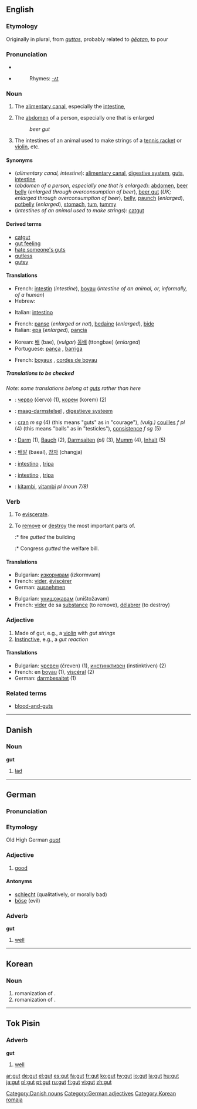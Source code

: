 {{see|GUT}}

==English==
{{see|guts}}

===Etymology===
Originally in plural, from {{OE.}} ''[[guttas]]'', probably related to ''[[geotan|ġēotan]]'', to pour

===Pronunciation===
*{{IPA|/gʌt/}}
*{{audio|En-us-inlandnorth-gut.ogg|Audio (US-Inland North)}}
*:Rhymes: [[Rhymes:English:-ʌt|-ʌt]]

===Noun===
{{en-noun}}

#The [[alimentary canal]], especially the [[intestine]], 
#{{informal}} The [[abdomen]] of a person, especially one that is enlarged
#:''beer gut''
#{{uncountable}} The intestines of an animal used to make strings of a [[tennis racket]] or [[violin]], etc.

====Synonyms====
*(''alimentary canal, intestine''): [[alimentary canal]], [[digestive system]], [[guts]], [[intestine]]
*(''abdomen of a person, especially one that is enlarged''): [[abdomen]], [[beer belly]] (''enlarged through overconsumption of beer''), [[beer gut]] (''UK; enlarged through overconsumption of beer''), [[belly]], [[paunch]] (''enlarged''), [[potbelly]] (''enlarged''), [[stomach]], [[tum]], [[tummy]]
*(''intestines of an animal used to make strings''): [[catgut]]

====Derived terms====
*[[catgut]]
*[[gut feeling]]
*[[hate someone's guts]]
*[[gutless]]
*[[gutsy]]

====Translations====
{{trans-top|alimentary canal}}
*French: [[intestin]] {{m}} (''intestine''), [[boyau]] {{m}} (''intestine of an animal, or, informally, of a human'')
*Hebrew: {{he-translation|מעי|me`í}} {{m}}
{{trans-mid}}
*Italian: [[intestino]] {{m}}
{{trans-bottom}}

{{trans-top|abdomen}}
*French: [[panse]] {{f}} (''enlarged or not''), [[bedaine]] {{f}} (''enlarged''), [[bide#French|bide]] {{m}}
*Italian: [[epa]] {{f}} (''enlarged''), [[pancia]] {{f}}
{{trans-mid}}
*Korean: [[배]] (bae), (''vulgar'') [[똥배]] (ttongbae) (''enlarged'')
*Portuguese: [[pança]] {{f}}, [[barriga]] {{f}}
{{trans-bottom}}

{{trans-top|intestines of an animal used to make strings of a tennis racket or violin, etc}}
*French: [[boyau]]x {{mpl}}, [[corde de boyau|cordes de boyau]] {{fpl}}
{{trans-mid}}
{{trans-bottom}}

=====Translations to be checked=====
{{checktrans}}
''Note: some translations belong at [[guts]] rather than here''
*{{ttbc|Bulgarian}}: [[черво]] (červo) {{n}} (1), [[корем]] (korem) {{m}} (2)
*{{ttbc|Dutch}}: [[maag-darmstelsel]] {{n}}, [[digestieve systeem]] {{n}}
*{{ttbc|French}}: [[cran]] ''m sg'' (4) (this means "guts" as in "courage"), ''(vulg.)'' [[couille]]s ''f pl'' (4) (this means "balls" as in "testicles"), [[consistence]] ''f sg'' (5)
*{{ttbc|German}}: [[Darm]] {{m}} (1), [[Bauch]] {{m}} (2), [[Darmsaiten]] ''(pl)'' {{f}} (3), [[Mumm]] {{m}} (4), [[Inhalt]] {{m}} (5)
*{{ttbc|Korean}}: [[배알]] (baeal), [[창자]] (changja)
*{{ttbc|Portuguese}}: [[intestino]] {{m}}, [[tripa]] {{f}}
*{{ttbc|Spanish}}: [[intestino]] {{m}}, [[tripa]] {{f}}
*{{ttbc|Swahili}}: [[kitambi]], [[vitambi]] ''pl (noun 7/8)''

===Verb===
{{en-verb|gut|t|ed}}

# {{transitive}} To [[eviscerate]].
# {{transitive}} To [[remove]] or [[destroy]] the most important parts of.
#:* fire ''gutted'' the building
#:* Congress ''gutted'' the welfare bill.

====Translations====
{{trans-top|To eviscerate}}
*Bulgarian: [[изкормвам]] (izkormvam)
*French: [[vider]], [[éviscérer]]
*German: [[ausnehmen]]
{{trans-mid}}
{{trans-bottom}}

{{trans-top|To remove or destroy the most important parts of}}
*Bulgarian:  [[унищожавам]] (uništožavam)
*French: [[vider]] de sa [[substance]] (to remove), [[délabrer]] (to destroy)
{{trans-mid}}
{{trans-bottom}}

===Adjective===
{{en-ad|gut}}

# Made of gut, e.g., a [[violin]] with ''gut strings''
# [[instinctive|Instinctive]], e.g., a ''gut reaction''

====Translations====
*Bulgarian: [[чревен]] (čreven) (1), [[инстинктивен]] (instinktiven) (2)
*French: en [[boyau]] (1), [[viscéral]] (2)
*German: [[darmbesaitet]] (1)

===Related terms===
*[[blood-and-guts]]


----

==Danish==

===Noun===
'''gut'''

# [[lad]]

[[Category:Danish nouns]]


----

==German==

===Pronunciation===
{{IPA|/gu:t/}}
===Etymology===
Old High German ''[[guot]]''
===Adjective===
{{de-adj|comparative=besser |superlative=besten }}

# [[good]]

====Antonyms====
*[[schlecht]] (qualitatively, or morally bad)
*[[böse]] (evil)

===Adverb===
'''gut'''

# [[well]]

[[Category:German adjectives]]

----

==Korean==

===Noun===
# romanization of {{ko-inline|굳|gut|[[hole]], [[hollow]], [[pit]], [[cave]]}}.
# romanization of {{ko-inline|굿|gut|a traditional shamanic rite}}.

[[Category:Korean romaja]]

----

==Tok Pisin==

===Adverb===
'''gut'''

# [[well]]

[[ar:gut]]
[[de:gut]]
[[el:gut]]
[[es:gut]]
[[fa:gut]]
[[fr:gut]]
[[ko:gut]]
[[hy:gut]]
[[io:gut]]
[[la:gut]]
[[hu:gut]]
[[ja:gut]]
[[pl:gut]]
[[pt:gut]]
[[ru:gut]]
[[fi:gut]]
[[vi:gut]]
[[zh:gut]]